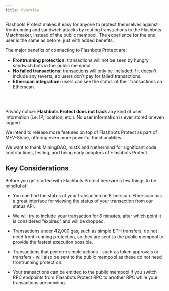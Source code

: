 ```yaml
---
title: Overview
---
```



Flashbots Protect makes it easy for anyone to protect themselves against frontrunning and sandwich attacks by routing transactions to the Flashbots Matchmaker, instead of the public mempool. The experience for the end user is the same as before, just with added benefits.

The major benefits of connecting to Flashbots Protect are:

- **Frontrunning protection:** transactions will not be seen by hungry sandwich bots in the public mempool.
- **No failed transactions:** transactions will only be included if it doesn't include any reverts, so users don't pay for failed transactions.
- **Etherscan integration:** users can see the status of their transactions on Etherscan.

<ProtectButtonSelector />

<br /><br />

Privacy notice: **Flashbots Protect does not track** any kind of user information (i.e. IP, location, etc.). No user information is ever stored or even logged.

We intend to release more features on top of Flashbots Protect as part of MEV-Share, offering even more powerful functionalities.

We want to thank MiningDAO, mistX and Nethermind for significant code contributions, testing, and being early adopters of Flashbots Protect. 


## Key Considerations

Before you get started with Flashbots Protect here are a few things to be mindful of:
- You can find the status of your transaction on Etherscan. Etherscan has a great interface for viewing the status of your transaction from our status API.

- We will try to include your transaction for 6 minutes, after which point it is considered “expired” and will be dropped.

- Transactions under 42,000 gas, such as simple ETH transfers, do not need front-running protection, so they are sent to the public mempool to provide the fastest execution possible.

- Transactions that perform simple actions - such as token approvals or transfers - will also be sent to the public mempool as these do not need frontrunning protection.

- Your transactions can be emitted to the public mempool if you switch RPC endpoints from Flashbots Protect RPC to another RPC while your transactions are pending.
